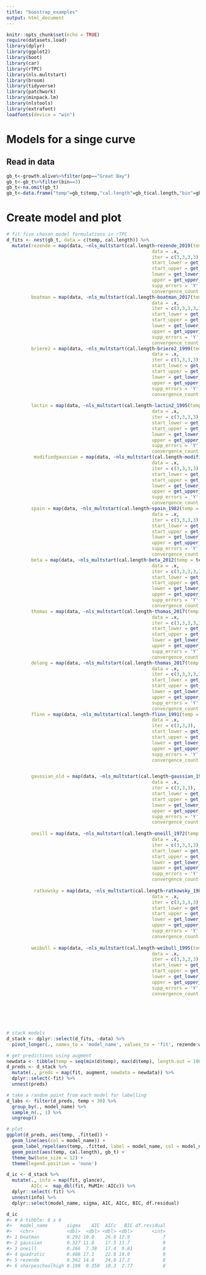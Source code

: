 ```yaml
---
title: "boostrap_examples"
output: html_document
---
```


```r
knitr::opts_chunk$set(echo = TRUE)
require(datasets.load)
library(dplyr)
library(ggplot2)
library(boot)
library(car)
library(rTPC)
library(nls.multstart)
library(broom)
library(tidyverse)
library(patchwork)
library(minpack.lm)
library(nlstools)
library(extrafont)
loadfonts(device = "win")

```

# Models for a singe curve

## Read in data
```r
gb_t<-growth.alive%>%filter(pop=="Great Bay")
gb_t<-gb_t%>%filter(bin==3)
gb_t<-na.omit(gb_t)
gb_t<-data.frame("temp"=gb_t$temp,"cal.length"=gb_t$cal.length,"bin"=gb_t$bin,"pop"=gb_t$pop)

```

# Create model and plot

```r

# fit five chosen model formulations in rTPC
d_fits <- nest(gb_t, data = c(temp, cal.length)) %>%
  mutate(rezende = map(data, ~nls_multstart(cal.length~rezende_2019(temp = temp, q10,a,b,c),
                                                     data = .x,
                                                     iter = c(3,3,3,3),
                                                     start_lower = get_start_vals(.x$temp, .x$cal.length, model_name = 'rezende_2019') - 1,
                                                     start_upper = get_start_vals(.x$temp, .x$cal.length, model_name = 'rezende_2019') + 1,
                                                     lower = get_lower_lims(.x$temp, .x$cal.length, model_name = 'rezende_2019'),
                                                     upper = get_upper_lims(.x$temp, .x$cal.length, model_name = 'rezende_2019'),
                                                     supp_errors = 'Y',
                                                     convergence_count = FALSE)),
         boatman = map(data, ~nls_multstart(cal.length~boatman_2017(temp = temp, rmax, tmin, tmax, a, b),
                                                     data = .x,
                                                     iter = c(3,3,3,3,3),
                                                     start_lower = get_start_vals(.x$temp, .x$cal.length, model_name = 'boatman_2017') - 1,
                                                     start_upper = get_start_vals(.x$temp, .x$cal.length, model_name = 'boatman_2017') + 1,
                                                     lower = get_lower_lims(.x$temp, .x$cal.length, model_name = 'boatman_2017'),
                                                     upper = get_upper_lims(.x$temp, .x$cal.length, model_name = 'boatman_2017'),
                                                     supp_errors = 'Y',
                                                     convergence_count = FALSE)),
         briere2 = map(data, ~nls_multstart(cal.length~briere2_1999(temp = temp, tmin, tmax, a, b),
                                                     data = .x,
                                                     iter = c(3,3,3,3),
                                                     start_lower = get_start_vals(.x$temp, .x$cal.length, model_name = 'briere2_1999') - 1,
                                                     start_upper = get_start_vals(.x$temp, .x$cal.length, model_name = 'briere2_1999') + 1,
                                                     lower = get_lower_lims(.x$temp, .x$cal.length, model_name = 'briere2_1999'),
                                                     upper = get_upper_lims(.x$temp, .x$cal.length, model_name = 'briere2_1999'),
                                                     supp_errors = 'Y',
                                                     convergence_count = FALSE)),
         
         lactin = map(data, ~nls_multstart(cal.length~lactin2_1995(temp = temp, a, b, tmax, delta_t),
                                                     data = .x,
                                                     iter = c(3,3,3,3),
                                                     start_lower = get_start_vals(.x$temp, .x$cal.length, model_name = 'lactin2_1995') - 1,
                                                     start_upper = get_start_vals(.x$temp, .x$cal.length, model_name = 'lactin2_1995') + 1,
                                                     lower = get_lower_lims(.x$temp, .x$cal.length, model_name = 'lactin2_1995'),
                                                     upper = get_upper_lims(.x$temp, .x$cal.length, model_name = 'lactin2_1995'),
                                                     supp_errors = 'Y',
                                                     convergence_count = FALSE)),
          modifiedgaussian = map(data, ~nls_multstart(cal.length~modifiedgaussian_2006(temp = temp, rmax, topt, a, b),
                                                     data = .x,
                                                     iter = c(3,3,3,3),
                                                     start_lower = get_start_vals(.x$temp, .x$cal.length, model_name = 'modifiedgaussian_2006') - 1,
                                                     start_upper = get_start_vals(.x$temp, .x$cal.length, model_name = 'modifiedgaussian_2006') + 1,
                                                     lower = get_lower_lims(.x$temp, .x$cal.length, model_name = 'modifiedgaussian_2006'),
                                                     upper = get_upper_lims(.x$temp, .x$cal.length, model_name = 'modifiedgaussian_2006'),
                                                     supp_errors = 'Y',
                                                     convergence_count = FALSE)),
         spain = map(data, ~nls_multstart(cal.length~spain_1982(temp = temp, a, b, c, r0),
                                                     data = .x,
                                                     iter = c(3,3,3,3),
                                                     start_lower = get_start_vals(.x$temp, .x$cal.length, model_name = 'spain_1982') - 1,
                                                     start_upper = get_start_vals(.x$temp, .x$cal.length, model_name = 'spain_1982') + 1,
                                                     lower = get_lower_lims(.x$temp, .x$cal.length, model_name = 'spain_1982'),
                                                     upper = get_upper_lims(.x$temp, .x$cal.length, model_name = 'spain_1982'),
                                                     supp_errors = 'Y',
                                                     convergence_count = FALSE)),
         beta = map(data, ~nls_multstart(cal.length~beta_2012(temp = temp, a, b, c, d, e),
                                                     data = .x,
                                                     iter = c(3,3,3,3,3),
                                                     start_lower = get_start_vals(.x$temp, .x$cal.length, model_name = 'beta_2012') - 1,
                                                     start_upper = get_start_vals(.x$temp, .x$cal.length, model_name = 'beta_2012') + 1,
                                                     lower = get_lower_lims(.x$temp, .x$cal.length, model_name = 'beta_2012'),
                                                     upper = get_upper_lims(.x$temp, .x$cal.length, model_name = 'beta_2012'),
                                                     supp_errors = 'Y',
                                                     convergence_count = FALSE)),
         thomas = map(data, ~nls_multstart(cal.length~thomas_2017(temp = temp, a, b, c, d, e),
                                                     data = .x,
                                                     iter = c(3,3,3,3,3),
                                                     start_lower = get_start_vals(.x$temp, .x$cal.length, model_name = 'thomas_2017') - 1,
                                                     start_upper = get_start_vals(.x$temp, .x$cal.length, model_name = 'thomas_2017') + 1,
                                                     lower = get_lower_lims(.x$temp, .x$cal.length, model_name = 'thomas_2017'),
                                                     upper = get_upper_lims(.x$temp, .x$cal.length, model_name = 'thomas_2017'),
                                                     supp_errors = 'Y',
                                                     convergence_count = FALSE)),
         delong = map(data, ~nls_multstart(cal.length~thomas_2017(temp = temp, c, eb, ef, tm, ehc),
                                                     data = .x,
                                                     iter = c(3,3,3,3,3),
                                                     start_lower = get_start_vals(.x$temp, .x$cal.length, model_name = 'delong_2017') - 1,
                                                     start_upper = get_start_vals(.x$temp, .x$cal.length, model_name = 'delong_2017') + 1,
                                                     lower = get_lower_lims(.x$temp, .x$cal.length, model_name = 'delong_2017'),
                                                     upper = get_upper_lims(.x$temp, .x$cal.length, model_name = 'delong_2017'),
                                                     supp_errors = 'Y',
                                                     convergence_count = FALSE)),
         flinn = map(data, ~nls_multstart(cal.length~flinn_1991(temp = temp, a,b,c),
                                                     data = .x,
                                                     iter = c(3,3,3),
                                                     start_lower = get_start_vals(.x$temp, .x$cal.length, model_name = 'flinn_1991') - 1,
                                                     start_upper = get_start_vals(.x$temp, .x$cal.length, model_name = 'flinn_1991') + 1,
                                                     lower = get_lower_lims(.x$temp, .x$cal.length, model_name = 'flinn_1991'),
                                                     upper = get_upper_lims(.x$temp, .x$cal.length, model_name = 'flinn_1991'),
                                                     supp_errors = 'Y',
                                                     convergence_count = FALSE)),


         gaussian_old = map(data, ~nls_multstart(cal.length~gaussian_1987(temp = temp, rmax, topt, a),
                                                     data = .x,
                                                     iter = c(3,3,3),
                                                     start_lower = get_start_vals(.x$temp, .x$cal.length, model_name = 'gaussian_1987') - 1,
                                                     start_upper = get_start_vals(.x$temp, .x$cal.length, model_name = 'gaussian_1987') + 1,
                                                     lower = get_lower_lims(.x$temp, .x$cal.length, model_name = 'gaussian_1987'),
                                                     upper = get_upper_lims(.x$temp, .x$cal.length, model_name = 'gaussian_1987'),
                                                     supp_errors = 'Y',
                                                     convergence_count = FALSE)),
         
         oneill = map(data, ~nls_multstart(cal.length~oneill_1972(temp = temp, rmax, ctmax, topt, q10),
                                                     data = .x,
                                                     iter = c(3,3,3,3),
                                                     start_lower = get_start_vals(.x$temp, .x$cal.length, model_name = 'oneill_1972') - 1,
                                                     start_upper = get_start_vals(.x$temp, .x$cal.length, model_name = 'oneill_1972') + 1,
                                                     lower = get_lower_lims(.x$temp, .x$cal.length, model_name = 'oneill_1972'),
                                                     upper = get_upper_lims(.x$temp, .x$cal.length, model_name = 'oneill_1972'),
                                                     supp_errors = 'Y',
                                                     convergence_count = FALSE)),
         
          ratkowsky = map(data, ~nls_multstart(cal.length~ratkowsky_1983(temp = temp, tmin, tmax, a, b),
                                                     data = .x,
                                                     iter = c(3,3,3,3),
                                                     start_lower = get_start_vals(.x$temp, .x$cal.length, model_name = 'ratkowsky_1983') - 1,
                                                     start_upper = get_start_vals(.x$temp, .x$cal.length, model_name = 'ratkowsky_1983') + 1,
                                                     lower = get_lower_lims(.x$temp, .x$cal.length, model_name = 'ratkowsky_1983'),
                                                     upper = get_upper_lims(.x$temp, .x$cal.length, model_name = 'ratkowsky_1983'),
                                                     supp_errors = 'Y',
                                                     convergence_count = FALSE)),
         
         weibull = map(data, ~nls_multstart(cal.length~weibull_1995(temp = temp,a, topt, b, c),
                                                     data = .x,
                                                     iter = c(3,3,3,3),
                                                     start_lower = get_start_vals(.x$temp, .x$cal.length, model_name = 'weibull_1995') - 1,
                                                     start_upper = get_start_vals(.x$temp, .x$cal.length, model_name = 'weibull_1995') + 1,
                                                     lower = get_lower_lims(.x$temp, .x$cal.length, model_name = 'weibull_1995'),
                                                     upper = get_upper_lims(.x$temp, .x$cal.length, model_name = 'weibull_1995'),
                                                     supp_errors = 'Y',
                                                     convergence_count = FALSE)))
         
         
         


       
# stack models
d_stack <- dplyr::select(d_fits, -data) %>%
  pivot_longer(., names_to = 'model_name', values_to = 'fit', rezende:weibull)

# get predictions using augment
newdata <- tibble(temp = seq(min(d$temp), max(d$temp), length.out = 100))
d_preds <- d_stack %>%
  mutate(., preds = map(fit, augment, newdata = newdata)) %>%
  dplyr::select(-fit) %>%
  unnest(preds)

# take a random point from each model for labelling
d_labs <- filter(d_preds, temp < 30) %>%
  group_by(., model_name) %>%
  sample_n(., 1) %>%
  ungroup()

# plot
ggplot(d_preds, aes(temp, .fitted)) +
  geom_line(aes(col = model_name)) +
  geom_label_repel(aes(temp, .fitted, label = model_name, col = model_name), fill = 'white', nudge_y = 0.8, segment.size = 0.2, segment.colour = 'grey50', d_labs) +
  geom_point(aes(temp, cal.length), gb_t) +
  theme_bw(base_size = 12) +
  theme(legend.position = 'none') 
```

```r
d_ic <- d_stack %>%
  mutate(., info = map(fit, glance),
         AICc =  map_dbl(fit, MuMIn::AICc)) %>%
  dplyr::select(-fit) %>%
  unnest(info) %>%
  dplyr::select(model_name, sigma, AIC, AICc, BIC, df.residual)

d_ic
#> # A tibble: 6 x 6
#>   model_name       sigma    AIC  AICc   BIC df.residual
#>   <chr>            <dbl>  <dbl> <dbl> <dbl>       <int>
#> 1 boatman          0.292 10.0    26.8 12.9            7
#> 2 gaussian         0.327 11.8    17.5 13.7            9
#> 3 oneill           0.266  7.38   17.4  9.81           8
#> 4 quadratic        0.408 17.1    22.8 19.0            9
#> 5 rezende          0.362 14.8    24.8 17.2            8
#> 6 sharpeschoolhigh 0.198  0.350  10.3  2.77           8
```